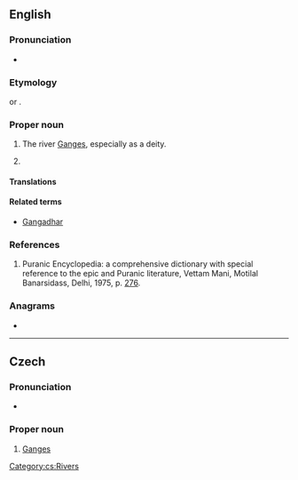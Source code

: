 {{also|ganga|gāngà|gänga|gånga}}
==English==
{{wikipedia|Ganga in Hinduism}}

===Pronunciation===
* {{a|India}} {{IPA|en|/gə̃ˈgaː/}}

===Etymology===
{{root|en|ine-pro|*gʷem-}}
{{root|en|sa|गम्}}
{{translit|en|hi|गंगा}} or {{translit|en|sa|गङ्गा|tr=gáṅgā|notext=1}}.

===Proper noun===
{{en-proper noun}} {{term-label|en|mostly in|_|India}}

# {{c|en|Hindu deities|Rivers}} The river [[Ganges]], especially as a deity.
# {{given name|en|female|from=Sanskrit}}

====Translations====
{{trans-see|Ganges}}

====Related terms====
* [[Gangadhar]]

===References===
# Puranic Encyclopedia: a comprehensive dictionary with special reference to the epic and Puranic literature, Vettam Mani, Motilal Banarsidass, Delhi, 1975, p. [https://archive.org/stream/puranicencyclopa00maniuoft#page/276/mode/2up 276].

===Anagrams===
* {{anagrams|en|a=aaggn|A-gang|Gaang}}

----

==Czech==

===Pronunciation===
* {{cs-IPA}}

===Proper noun===
{{cs-proper noun|g=f}}

# [[Ganges]]

[[Category:cs:Rivers]]